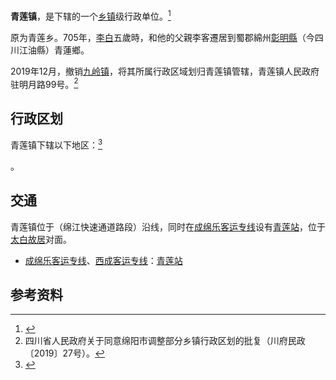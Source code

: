 {{中国乡级行政区|51/07/81/104/000}}

'''青莲镇'''，是{{PRC admin/fullname|51/07/81/104/000|3}}下辖的一个[[乡镇|乡镇]]级行政单位。<ref>{{PRC admin/ref sgc|{{PRC admin/parent|51/07/81/104/000}}}}</ref>

原为青莲乡。705年，[[李白|李白]]五歲時，和他的父親李客遷居到蜀郡綿州[[彰明縣|彰明縣]]（今四川江油縣）青蓮鄉。

2019年12月，撤销[[九岭镇|九岭镇]]，将其所属行政区域划归青莲镇管辖，青莲镇人民政府驻明月路99号。<ref>四川省人民政府关于同意绵阳市调整部分乡镇行政区划的批复（川府民政〔2019〕27号）。</ref>

== 行政区划 ==
青莲镇下辖以下地区：<ref>{{PRC admin/ref sgc|51/07/81/104/000}}</ref>

{{PRC admin/children|51/07/81/104/000}}。

==交通==
青莲镇位于{{中国省道名|205|P=四川}}（绵江快速通道路段）沿线，同时在[[成绵乐客运专线|成绵乐客运专线]]设有[[青莲站|青莲站]]，位于[[太白故居|太白故居]]对面。
* {{rint|cn|crh}}[[成绵乐客运专线|成绵乐客运专线]]、[[西成客运专线|西成客运专线]]：[[青莲站|青莲站]]

== 参考资料 ==
{{reflist}}

{{PRC admin/navcat|51/07/81/104/000}}